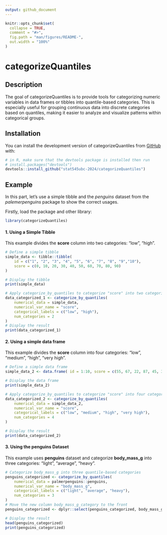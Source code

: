 ```yaml
---
output: github_document
---
```


<!-- README.md is generated from README.Rmd. Please edit that file -->

```r
knitr::opts_chunk$set(
  collapse = TRUE,
  comment = "#>",
  fig.path = "man/figures/README-",
  out.width = "100%"
)
```

# categorizeQuantiles

<!-- badges: start -->
<!-- badges: end -->

## Description

The goal of categorizeQuantiles is to provide tools for categorizing numeric variables in data frames or tibbles into quantile-based categories. This is especially useful for grouping continuous data into discrete categories based on quantiles, making it easier to analyze and visualize patterns within categorical groups.

## Installation

You can install the development version of categorizeQuantiles from [GitHub](https://github.com/) with:

```r
# in R, make sure that the devtools package is installed then run 
# install.packages("devtools")
devtools::install_github("stat545ubc-2024/categorizeQuantiles")
```


## Example

In this part, let's use a simple tibble and the *penguins* dataset from the *palemerpenguins* package to show the correct usages.

Firstly, load the package and other library:
```r
library(categorizeQuantiles)
```

#### 1. Using a Simple Tibble
This example divides the **score** column into two categories: "low", "high".
```r
# Define a simple tibble
simple_data <- tibble::tibble(
    id = c("1", "2", "3", "4", "5", "6", "7", "8", "9","10"),
    score = c(0, 10, 20, 30, 40, 50, 60, 70, 80, 90)
)

# Display the tibble
print(simple_data)

# Apply categorize_by_quantiles to categorize "score" into two categories
data_categorized_1 <- categorize_by_quantiles(
    numerical_data = simple_data,
    numerical_var_name = "score",
    categorical_labels = c("low", "high"),
    num_categories = 2
)
# Display the result
print(data_categorized_1)
```
#### 2. Using a simple data frame
This example divides the **score** column into four categories: "low", "medium", "high", "very high".
```r
# Define a simple data frame
simple_data_2 <- data.frame( id = 1:10, score = c(55, 67, 22, 87, 45, 36, 91, 75, 59, 66) ) 

# Display the data frame
print(simple_data_2)

# Apply categorize_by_quantiles to categorize "score" into four categories
data_categorized_2 <- categorize_by_quantiles(
    numerical_data = simple_data_2,
    numerical_var_name = "score",
    categorical_labels = c("low", "medium", "high", "very high"),
    num_categories = 4
)

# Display the result
print(data_categorized_2)

```

#### 3. Using the penguins Dataset
This example uses **penguins** dataset and categorize **body_mass_g** into three categories: "light", "average", "heavy".
```r
# Categorize body_mass_g into three quantile-based categories
penguins_categorized <- categorize_by_quantiles(
    numerical_data = palmerpenguins::penguins,
    numerical_var_name = "body_mass_g",
    categorical_labels = c("light", "average", "heavy"),
    num_categories = 3
)
# Move the new column body_mass_g_category to the front
penguins_categorized <- dplyr::select(penguins_categorized, body_mass_g_category, dplyr::everything())

# Display the result
head(penguins_categorized)
print(penguins_categorized)
```
